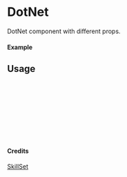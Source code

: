 
<Meta of={DotNet} title="SkillSet/DotNet" />

# DotNet

DotNet component with different props.

#### Example

<Canvas of={DotNet.Primary} />

## Usage

```ts
import { DotNet } from "yadl-ui";

const Example = () => {
  return (
      <DotNet />
  );
};

export default Example;
```

#### Credits
[SkillSet](https://skillicons.dev)
